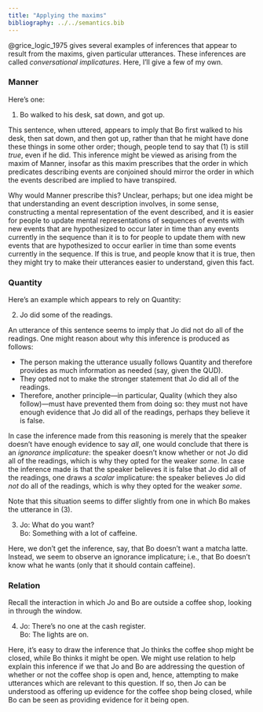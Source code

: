 ```yaml
---
title: "Applying the maxims"
bibliography: ../../semantics.bib
---
```


@grice_logic_1975 gives several examples of inferences that appear to result from the maxims, given particular utterances.
These inferences are called *conversational implicatures*.
Here, I'll give a few of my own.

### Manner

Here's one:

(@ex-manner-1) Bo walked to his desk, sat down, and got up.

This sentence, when uttered, appears to imply that Bo first walked to his desk, then sat down, and then got up, rather than that he might have done these things in some other order;
though, people tend to say that (@ex-manner-1) is still *true*, even if he did.
This inference might be viewed as arising from the maxim of Manner, insofar as this maxim prescribes that the order in which predicates describing events are conjoined should mirror the order in which the events described are implied to have transpired.

Why would Manner prescribe this?
Unclear, perhaps;
but one idea might be that understanding an event description involves, in some sense, constructing a mental representation of the event described, and it is easier for people to update mental representations of sequences of events with new events that are hypothesized to occur later in time than any events currently in the sequence than it is to for people to update them with new events that are hypothesized to occur earlier in time than some events currently in the sequence.
If this is true, and people know that it is true, then they might try to make their utterances easier to understand, given this fact.


### Quantity

Here's an example which appears to rely on Quantity:

(@ex-quantity) Jo did some of the readings.

An utterance of this sentence seems to imply that Jo did not do all of the readings.
One might reason about why this inference is produced as follows:

 - The person making the utterance usually follows Quantity and therefore provides as much information as needed (say, given the QUD).
 - They opted not to make the stronger statement that Jo did all of the readings.
 - Therefore, another principle---in particular, Quality (which they also follow)---must have prevented them from doing so:
   they must not have enough evidence that Jo did all of the readings, perhaps they believe it is false.

In case the inference made from this reasoning is merely that the speaker doesn't have enough evidence to say *all*, one would conclude that there is an *ignorance implicature*:
the speaker doesn't know whether or not Jo did all of the readings, which is why they opted for the weaker *some*.
In case the inference made is that the speaker believes it is false that Jo did all of the readings, one draws a *scalar* implicature:
the speaker believes Jo did *not* do all of the readings, which is why they opted for the weaker *some*.

Note that this situation seems to differ slightly from one in which Bo makes the utterance in (@ex-ignorance).

(@ex-ignorance) Jo: What do you want? <br>
	Bo: Something with a lot of caffeine.
	
Here, we don't get the inference, say, that Bo doesn't want a matcha latte.
Instead, we seem to observe an ignorance implicature;
i.e., that Bo doesn't know what he wants (only that it should contain caffeine).

### Relation

Recall the interaction in which Jo and Bo are outside a coffee shop, looking in through the window.

(@ex-relation) Jo: There's no one at the cash register. <br>
	Bo: The lights are on.
	
Here, it's easy to draw the inference that Jo thinks the coffee shop might be closed, while Bo thinks it might be open.
We might use relation to help explain this inference if we that Jo and Bo are addressing the question of whether or not the coffee shop is open and, hence, attempting to make utterances which are relevant to this question.
If so, then Jo can be understood as offering up evidence for the coffee shop being closed, while Bo can be seen as providing evidence for it being open.
